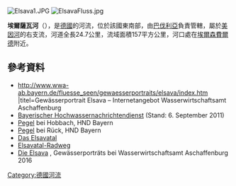 {{Expand language|1=de|time=2020-08-21T13:29:04+00:00}}
{{Coord|49|50|40|N|9|9|15|E|display=title}}
[[Image:Elsava1.JPG|right]]
[[Image:ElsavaFluss.jpg|right]]

'''埃爾薩瓦河'''（{{lang-de|Elsava}}），是[[德國|德國]]的河流，位於該國東南部，由[[巴伐利亞|巴伐利亞]]負責管轄，屬於[[美因河|美因河]]的右支流，河道全長24.7公里，流域面積157平方公里，河口處在[[埃爾森費爾德|埃爾森費爾德]]附近。

==參考資料==
* http://www.wwa-ab.bayern.de/fluesse_seen/gewaesserportraits/elsava/index.htm {{Wayback|url=http://www.wwa-ab.bayern.de/fluesse_seen/gewaesserportraits/elsava/index.htm |date=20200805222407 }} |titel=Gewässerportrait Elsava – Internetangebot Wasserwirtschaftsamt Aschaffenburg
* [http://www.hnd.bayern.de/ Bayerischer Hochwassernachrichtendienst]{{Wayback|url=http://www.hnd.bayern.de/ |date=20110511132544 }} (Stand: 6. September 2011)
* [http://www.hnd.bayern.de/pegel/wasserstand/pegel_wasserstand.php?werteart=&pgnr=24751003&standalo Pegel] {{Wayback|url=http://www.hnd.bayern.de/pegel/wasserstand/pegel_wasserstand.php?werteart=&pgnr=24751003&standalo |date=20160304101224 }} bei Hobbach, HND Bayern
* [http://www.hnd.bayern.de/pegel/wasserstand/pegel_wasserstand.php?pgnr=24752006&gknr=4&status=0 Pegel] {{Wayback|url=http://www.hnd.bayern.de/pegel/wasserstand/pegel_wasserstand.php?pgnr=24752006&gknr=4&status=0 |date=20160304133932 }} bei Rück, HND Bayern
* [http://www.pedalwelt.de/Geschichtliches/geschichtliches.html Das Elsavatal]{{Wayback|url=http://www.pedalwelt.de/Geschichtliches/geschichtliches.html |date=20160304214431 }}
* [http://www.pedalwelt.de/Elsavatal-Radweg/elsavatal-radweg.html Elsavatal-Radweg]{{Wayback|url=http://www.pedalwelt.de/Elsavatal-Radweg/elsavatal-radweg.html |date=20160621002129 }}
* [http://www.wwa-ab.bayern.de/fluesse_seen/gewaesserportraits/elsava/index.htm Die Elsava] {{Wayback|url=http://www.wwa-ab.bayern.de/fluesse_seen/gewaesserportraits/elsava/index.htm |date=20200805222407 }}, Gewässerporträts bei  Wasserwirtschaftsamt Aschaffenburg 2016

{{Germany-geo-stub}}
[[Category:德國河流|Category:德國河流]]